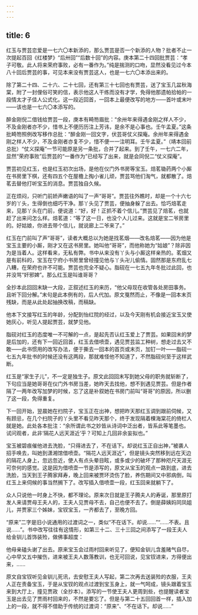 ```yaml
---
---
---
```

title: 6
---




红玉与贾芸恋爱是一七六〇本新添的，那么贾芸是否一个新添的人物？批者不止一次提起百回《红楼梦》“后卅回”“后数十回”的内容。庚本第二十四回批贾芸：“孝子可敬。此人将来荣府事败，必有一番作为。”纯是揣测的口吻，显然没看见过今本八十回后贾芸的事，可见本来没有贾芸这人，也是一七六〇本添出来的。

除了第二十四、二十六、二十七回，还有第三十七回也有贾芸，送了宝玉几盆秋海棠，附了一封俚俗可笑的信，表示他这人干练而没有才学，免得他那遗帕拾帕的一段情太才子佳人公式化。这一段近回首，一回本上最便改写的地方——首叶或末叶——该也是一七六〇本添写的。

醉金刚倪二借钱给贾芸一段，庚本有畸笏眉批：“余卅年来得遇金刚之样人不少，不及金刚者亦不少，惜书上不便历历注上芳讳，是余不是心事也。壬午孟夏。”这条批畸笏照例改写移作总批：“醉金刚一回文字，伏芸哥仗义探庵。余卅年来得遇金刚之样人不少，不及金刚者亦复不少，惜不便一一注明耳。壬午孟夏。”（靖本回前总批）“仗义探庵”一节可能原是另一条批，合并了起来。到了壬午，一七六二年，显然“荣府事败”后贾芸的“一番作为”已经写了出来，就是会同倪二“仗义探庵”。

贾芸初见红玉，也是红玉初次出场，是他在仪门外书房等宝玉。焙茗锄药两个小厮在书房里下棋，还有四五个在屋檐上掏小雀儿顽，贾芸骂他们淘气，就都散了。焙茗去替他打听宝玉的消息。贾芸独自久候。

正在烦闷，只听门前娇声嫩语的叫了一声“哥哥”。贾芸往外瞧时，却是一个十六七岁的丫头，生得倒也细巧干净。那丫头见了贾芸，便抽身躲了出去。恰巧焙茗走来，见那丫头在门前，便说道：“好，好！正抓不着个信儿。”贾芸见了焙茗，也就赶了出来问怎么样。焙茗道：“等了这一日，也没个人儿过来。这就是宝二爷房里的。好姑娘，你进去带个信儿，就说廊上二爷来了。”

红玉在门前叫了声“哥哥”，读者大概总以为她是找茗烟——改名焙茗——因为他是宝玉主要的小厮，刚才又在这书房里。她叫他“哥哥”，而他称她为“姑娘”？除非因为是当着人。这样看来，无私有弊。书中从来没有丫头与小厮这样亲热的。茗烟又是有前科的，宝玉在宁府小书房里曾经撞见他与丫头卍儿偷情。固然那是东府乱七八糟，在荣府也许不可能。贾芸也完全不疑心。脂砚在一七五九年冬批过此回，也并没骂“奸邪婢”。那么红玉是叫谁哥哥？

全抄本此回回末缺一大段，正叙述红玉的来历，“他父母现在收管各处房田事务。且听下回分解。”末句是此本例有的，后人代加。原文戛然而止，不像是一回本末页残缺，而是从此处起抽换改稿，而稿缺。

他本下文接写红玉的年龄，分配到怡红院的经过，以及今天刚有机会接近宝玉又使她灰心，听见人提起贾芸，就梦见他。

脂砚对红玉的态度唯一不可解的一点，是起先否认红玉爱上了贾芸。如果回末的梦是后加的，还有下一回近回首，红玉去借喷壶，遇见贾芸监工种树，想走过去又不敢——此书惯用的改写办法，便于撕去一回本的首页或末页，加钉一叶——脂砚一七五九年批书的时候还没有这两段，那就难怪他不知道了，不然脂砚何至于这样武断。

红玉是“家生子儿”，不一定是独生子。原文此回回末写到她父母的职务就斩断了，下句应当是她哥哥在仪门外书房当差，她昨天去找他，想不到遇见贾芸。但是作者隔了一两年改写加梦的时候，忘了这是补叙她在书房门前叫“哥哥”的原因，所以删了这一段，免得重复。

下一回开始，翌晨她在扫院子，宝玉正在出神，想把昨天那红玉调到跟前伺候，又有顾忌，在几个扫院子的丫头里不看见昨天那个，终于发现隔着棵海棠花的倚栏人就是她。此处各本批注：“余所谓此书之妙皆从诗词中泛出者，皆系此等笔墨也。试问观者，此非‘隔花人远天涯近’乎？可知上几回非余妄拟也。”

宝玉被碧痕催他进去洗脸，“只得进去了，不在话下。却说红玉正自出神，”被袭人招手唤去，叫她到潇湘馆借喷壶。“隔花人远天涯近”，但是镜头突然移到远在天边的隔花人身上，忽远忽近，使人有点头晕目眩，或多或少的破坏了那种咫尺天涯无可奈何的感觉。这是因为借喷壶一节是添写的，原文从宝玉的观点一路到底，进去洗脸，当天到王子腾家拜寿，晚上回来被贾环烫伤了脸，养伤期间又中邪病倒，叫红玉上来伺候的事当然搁下了。改写插入借喷壶一段，红玉回来就躺下了。

众人只说他一时身上不快，都不理论。原来次日就是王子腾夫人的寿诞，那里原打发人来请贾母王夫人的，王夫人见贾母不去，自己也便不去了。倒是薛姨妈同凤姐儿，并贾家三个姊妹，宝钗宝玉，一齐都去了，至晚方回。

“原来”二字是旧小说通用的过渡词之一，类似“不在话下。却说……”“……不表。且说……”。书中改写往往有这情形，如第三十二、三十三回之间添写了一段王夫人给金钏儿首饰装殓，做佛事超度：

他母亲磕头谢了出去。原来宝玉会过雨村回来听见了，便知金钏儿含羞赌气自尽，心中早又五中摧伤，进来被王夫人数落教训，也无可回说，见宝钗进来，方得便出来，……

原文自宝钗听见金钏儿死讯，去安慰王夫人写起，第二次再去送装殓的衣服，王夫人正在责备宝玉，于是从宝钗的观点过渡到宝玉身上，就一气呵成，镜头跟着宝玉来到大厅上，撞见贾政（全抄本）。添写的一节使王夫人更周到些，也提醒读者宝玉是出去见了贾雨村回来的，不然是要忘了。但是与第二十五回回首一样，插入加上的一段，就不得不借助于传统的过渡词：“原来”、“不在话下。却说……”